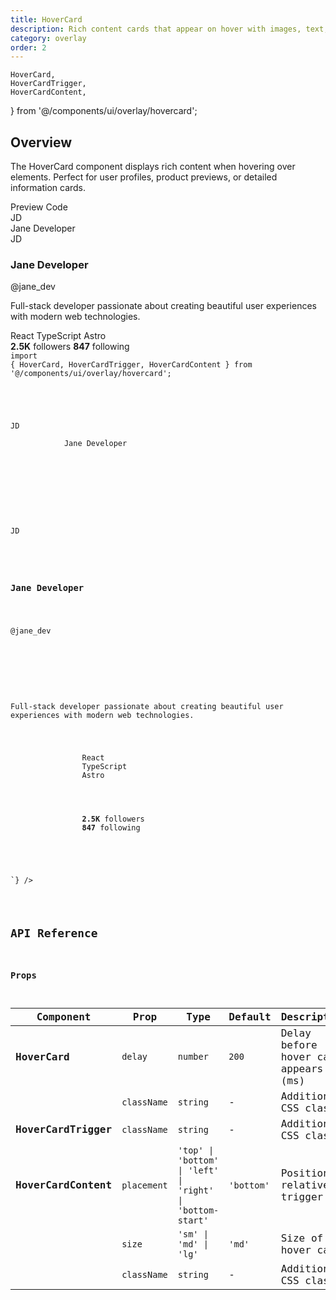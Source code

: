 ```yaml
---
title: HoverCard
description: Rich content cards that appear on hover with images, text, and actions
category: overlay
order: 2
---
```


    HoverCard,
    HoverCardTrigger,
    HoverCardContent,
} from '@/components/ui/overlay/hovercard';

## Overview

The HoverCard component displays rich content when hovering over elements. Perfect for user profiles, product previews, or detailed information cards.

<Tabs defaultValue="preview" class="h-auto">
    <TabsList variant="pills" slot="list">
        <TabsTrigger value="preview" variant="pills">Preview</TabsTrigger>
        <TabsTrigger value="code" variant="pills">Code</TabsTrigger>
    </TabsList>
    <TabsContent value="preview" preview class="space-y-4 justify-center">
        <HoverCard>
            <HoverCardTrigger>
                <div class="flex items-center gap-2 p-2 rounded hover:bg-gray-50 cursor-pointer w-fit">
                    <div class="w-8 h-8 bg-blue-500 rounded-full flex items-center justify-center text-white text-sm font-semibold">JD</div>
                    <span class="font-medium">Jane Developer</span>
                </div>
            </HoverCardTrigger>
            <HoverCardContent placement="bottom" className="w-96 p-6">
                <div class="space-y-4">
                    <div class="flex items-start gap-3">
                        <div class="w-12 h-12 bg-blue-500 rounded-full flex items-center justify-center text-white font-semibold">JD</div>
                        <div class="flex-1">
                            <h3 class="font-semibold">Jane Developer</h3>
                            <p class="text-sm text-gray-600">@jane_dev</p>
                        </div>
                    </div>
                    <p class="text-sm">Full-stack developer passionate about creating beautiful user experiences with modern web technologies.</p>
                    <div class="flex gap-2 flex-wrap">
                        <span class="px-2 py-1 bg-gray-100 text-gray-700 rounded text-xs">React</span>
                        <span class="px-2 py-1 bg-gray-100 text-gray-700 rounded text-xs">TypeScript</span>
                        <span class="px-2 py-1 bg-gray-100 text-gray-700 rounded text-xs">Astro</span>
                    </div>
                    <div class="flex gap-4 text-sm">
                        <span><strong>2.5K</strong> followers</span>
                        <span><strong>847</strong> following</span>
                    </div>
                </div>
            </HoverCardContent>
        </HoverCard>
    </TabsContent>
    <TabsContent value="code">
        <Code language="astro" code={`---

## import { HoverCard, HoverCardTrigger, HoverCardContent } from '@/components/ui/overlay/hovercard';

<HoverCard>
    <HoverCardTrigger>
        <div class="flex items-center gap-2 p-2 rounded hover:bg-gray-50 cursor-pointer w-fit">
            <div class="w-8 h-8 bg-blue-500 rounded-full flex items-center justify-center text-white text-sm font-semibold">JD</div>
            <span class="font-medium">Jane Developer</span>
        </div>
    </HoverCardTrigger>
    <HoverCardContent size="lg" placement="bottom">
        <div class="space-y-4">
            <div class="flex items-start gap-3">
                <div class="w-12 h-12 bg-blue-500 rounded-full flex items-center justify-center text-white font-semibold">JD</div>
                <div class="flex-1">
                    <h3 class="font-semibold">Jane Developer</h3>
                    <p class="text-sm text-gray-600">@jane_dev</p>
                </div>
            </div>
            <p class="text-sm">Full-stack developer passionate about creating beautiful user experiences with modern web technologies.</p>
            <div class="flex gap-2 flex-wrap">
                <span class="px-2 py-1 bg-gray-100 text-gray-700 rounded text-xs">React</span>
                <span class="px-2 py-1 bg-gray-100 text-gray-700 rounded text-xs">TypeScript</span>
                <span class="px-2 py-1 bg-gray-100 text-gray-700 rounded text-xs">Astro</span>
            </div>
            <div class="flex gap-4 text-sm">
                <span><strong>2.5K</strong> followers</span>
                <span><strong>847</strong> following</span>
            </div>
        </div>
    </HoverCardContent>
</HoverCard>`} />
    </TabsContent>
</Tabs>

## API Reference

### Props

| Component            | Prop        | Type                                                       | Default    | Description                          |
| -------------------- | ----------- | ---------------------------------------------------------- | ---------- | ------------------------------------ |
| **HoverCard**        | `delay`     | `number`                                                   | `200`      | Delay before hover card appears (ms) |
|                      | `className` | `string`                                                   | -          | Additional CSS classes               |
| **HoverCardTrigger** | `className` | `string`                                                   | -          | Additional CSS classes               |
| **HoverCardContent** | `placement` | `'top' \| 'bottom' \| 'left' \| 'right' \| 'bottom-start'` | `'bottom'` | Position relative to trigger         |
|                      | `size`      | `'sm' \| 'md' \| 'lg'`                                     | `'md'`     | Size of the hover card               |
|                      | `className` | `string`                                                   | -          | Additional CSS classes               |
